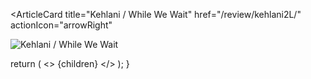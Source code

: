 <ArticleCard
  title="Kehlani / While We Wait"
  href="/review/kehlani2L/"
  actionIcon="arrowRight"
>

![Kehlani / While We Wait](../../images/cd/kehlani2L.png)

</ArticleCard>

  return (
    <>
      {children}
    </>
  );
}